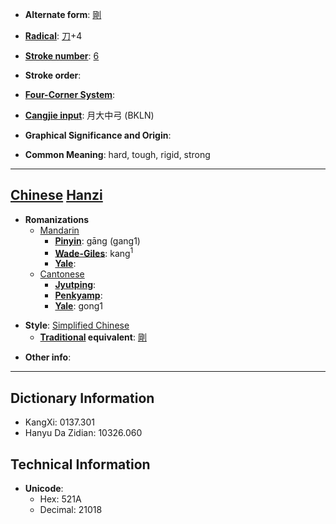 * '''Alternate form''': [[剛]]

* '''[[Wiktionary:Chinese radical index| Radical]]''': [[Wiktionary:Chinese radical index 刀|刀]]+4

* '''[[Wiktionary:Chinese total strokes index|Stroke number]]''': [[Wiktionary:Chinese total strokes index 6|6]]

* '''Stroke order''': 

* '''[[Wiktionary:Chinese four corner index|Four-Corner System]]''': 

* '''[[Wiktionary:Chinese Cangjie index|Cangjie input]]''': 月大中弓 (BKLN)

* '''Graphical Significance and Origin''': 

* '''Common Meaning''': hard, tough, rigid, strong

----

== [[Chinese]] [[Hanzi]] ==

* '''Romanizations'''
** [[Mandarin]]
*** '''[[Pinyin]]''': gāng (gang1)
*** '''[[Wade-Giles]]''': kang<sup>1</sup>
*** '''[[Yale]]''': 
**[[Cantonese]]
***'''[[Jyutping]]''':
***'''[[Penkyamp]]''': 
***'''[[Yale]]''': gong1

* '''Style''': [[Simplified Chinese]] 
** '''[[Traditional Chinese|Traditional]] equivalent''': [[剛]]

* '''Other info''': 

----

== Dictionary Information ==

* KangXi: 0137.301
* Hanyu Da Zidian: 10326.060

== Technical Information ==

* '''Unicode''':
** Hex: 521A
** Decimal: 21018